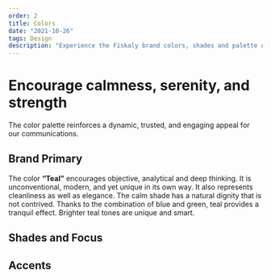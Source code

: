 ```yaml
---
order: 2
title: Colors
date: "2021-10-26"
tags: Design
description: "Experience the Fiskaly brand colors, shades and palette of accent colors."
---
```


# Encourage calmness, serenity, and strength

The color palette reinforces a dynamic, trusted, and engaging appeal for our communications.

## Brand Primary

The color **“Teal”** encourages objective, analytical and
deep thinking. It is unconventional, modern, and yet unique in its own
way. It also represents cleanliness as well as elegance. The calm shade
has a natural dignity that is not contrived. Thanks to the combination of
blue and green, teal provides a tranquil effect. Brighter teal tones are
unique and smart.

<ColorsPrimaryBlock />

## Shades and Focus

<ColorsShadesBlock />

## Accents

<ColorsAccentBlock />
